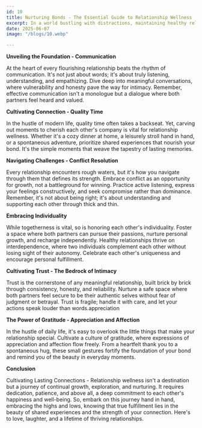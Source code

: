 ```yaml
---
id: 10
title: Nurturing Bonds - The Essential Guide to Relationship Wellness
excerpt: In a world bustling with distractions, maintaining healthy relationships can feel like navigating a labyrinth. Yet, amidst the chaos, lies the profound importance of nurturing bonds that uplift and sustain us. Welcome to the ultimate guide on Relationship Wellness – your compass to thriving connections in an ever-evolving landscape.
date: 2025-06-07
image: "/blogs/10.webp"

---
```


**Unveiling the Foundation - Communication**

At the heart of every flourishing relationship beats the rhythm of communication. It's not just about words; it's about truly listening, understanding, and empathizing. Dive deep into meaningful conversations, where vulnerability and honesty pave the way for intimacy. Remember, effective communication isn't a monologue but a dialogue where both partners feel heard and valued.

**Cultivating Connection - Quality Time**

In the hustle of modern life, quality time often takes a backseat. Yet, carving out moments to cherish each other's company is vital for relationship wellness. Whether it's a cozy dinner at home, a leisurely stroll hand in hand, or a spontaneous adventure, prioritize shared experiences that nourish your bond. It's the simple moments that weave the tapestry of lasting memories.

**Navigating Challenges - Conflict Resolution**

Every relationship encounters rough waters, but it's how you navigate through them that defines its strength. Embrace conflict as an opportunity for growth, not a battleground for winning. Practice active listening, express your feelings constructively, and seek compromise rather than dominance. Remember, it's not about being right; it's about understanding and supporting each other through thick and thin.

**Embracing Individuality**

While togetherness is vital, so is honoring each other's individuality. Foster a space where both partners can pursue their passions, nurture personal growth, and recharge independently. Healthy relationships thrive on interdependence, where two individuals complement each other without losing sight of their autonomy. Celebrate each other's uniqueness and encourage personal fulfillment.

**Cultivating Trust - The Bedrock of Intimacy**

Trust is the cornerstone of any meaningful relationship, built brick by brick through consistency, honesty, and reliability. Nurture a safe space where both partners feel secure to be their authentic selves without fear of judgment or betrayal. Trust is fragile; handle it with care, and let your actions speak louder than words.appreciation

**The Power of Gratitude - Appreciation and Affection**

In the hustle of daily life, it's easy to overlook the little things that make your relationship special. Cultivate a culture of gratitude, where expressions of appreciation and affection flow freely. From a heartfelt thank you to a spontaneous hug, these small gestures fortify the foundation of your bond and remind you of the beauty in everyday moments.

**Conclusion** 

Cultivating Lasting Connections - Relationship wellness isn't a destination but a journey of continual growth, exploration, and nurturing. It requires dedication, patience, and above all, a deep commitment to each other's happiness and well-being. So, embark on this journey hand in hand, embracing the highs and lows, knowing that true fulfillment lies in the beauty of shared experiences and the strength of your connection. Here's to love, laughter, and a lifetime of thriving relationships.